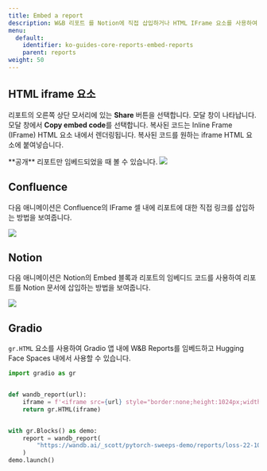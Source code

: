 ```yaml
---
title: Embed a report
description: W&B 리포트 를 Notion에 직접 삽입하거나 HTML IFrame 요소를 사용하여 삽입하세요.
menu:
  default:
    identifier: ko-guides-core-reports-embed-reports
    parent: reports
weight: 50
---
```


## HTML iframe 요소

리포트의 오른쪽 상단 모서리에 있는 **Share** 버튼을 선택합니다. 모달 창이 나타납니다. 모달 창에서 **Copy embed code**를 선택합니다. 복사된 코드는 Inline Frame (IFrame) HTML 요소 내에서 렌더링됩니다. 복사된 코드를 원하는 iframe HTML 요소에 붙여넣습니다.

<Note>
**공개** 리포트만 임베드되었을 때 볼 수 있습니다.
</Note>

<Frame>
    <img src="/images/reports/get_embed_url.gif"  />
</Frame>

## Confluence

다음 애니메이션은 Confluence의 IFrame 셀 내에 리포트에 대한 직접 링크를 삽입하는 방법을 보여줍니다.

<Frame>
    <img src="/images/reports/embed_iframe_confluence.gif"  />
</Frame>

## Notion

다음 애니메이션은 Notion의 Embed 블록과 리포트의 임베디드 코드를 사용하여 리포트를 Notion 문서에 삽입하는 방법을 보여줍니다.

<Frame>
    <img src="/images/reports/embed_iframe_notion.gif"  />
</Frame>

## Gradio

`gr.HTML` 요소를 사용하여 Gradio 앱 내에 W&B Reports를 임베드하고 Hugging Face Spaces 내에서 사용할 수 있습니다.

```python
import gradio as gr


def wandb_report(url):
    iframe = f'<iframe src={url} style="border:none;height:1024px;width:100%">'
    return gr.HTML(iframe)


with gr.Blocks() as demo:
    report = wandb_report(
        "https://wandb.ai/_scott/pytorch-sweeps-demo/reports/loss-22-10-07-16-00-17---VmlldzoyNzU2NzAx"
    )
demo.launch()
```

##
